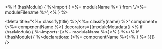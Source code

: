 <% if (hasModule) { %>import { <%= moduleName %> } from './<%= moduleFilename %>';<% } %>

<Meta title="<%= classify(title) %>/<%= classify(name) %>" component={<%= componentName %>} decorators={[moduleMetadata({
    <% if (hasModule) { %>imports: [<%= moduleName %>]<% } %><% if (!hasModule) { %>declarations: [<%= componentName %>]<% } %>
})]} />

<Title />

<Description />


    props: args
});

<Story name="<%= componentName %>" args={{}}>
    {Template.bind({})}
</Story>

<Source story="<%= componentName %>" />

<ArgsTable story="<%= componentName %>" />

